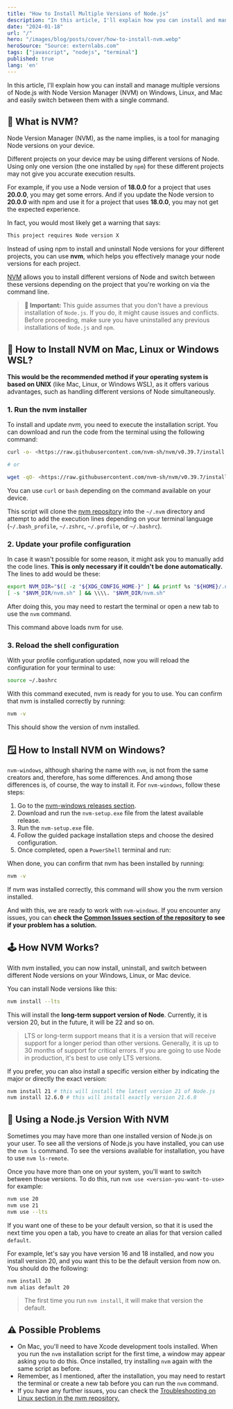 ```yaml
---
title: "How to Install Multiple Versions of Node.js"
description: "In this article, I'll explain how you can install and manage multiple versions of Node.js using Node Version Manager (NVM) on Windows, Linux, and Mac."
date: "2024-01-18"
url: "/"
hero: "/images/blog/posts/cover/how-to-install-nvm.webp"
heroSource: "Source: externlabs.com"
tags: ["javascript", "nodejs", "terminal"]
published: true
lang: 'en'
---
```


In this article, I'll explain how you can install and manage multiple versions of Node.js with Node Version Manager (NVM) on Windows, Linux, and Mac and easily switch between them with a single command.

## 🤔 What is NVM?

Node Version Manager (NVM), as the name implies, is a tool for managing Node versions on your device.

Different projects on your device may be using different versions of Node. Using only one version (the one installed by `npm`) for these different projects may not give you accurate execution results.

For example, if you use a Node version of **18.0.0** for a project that uses **20.0.0**, you may get some errors. And if you update the Node version to **20.0.0** with npm and use it for a project that uses **18.0.0**, you may not get the expected experience.

In fact, you would most likely get a warning that says:

```bash
This project requires Node version X

```

Instead of using npm to install and uninstall Node versions for your different projects, you can use **nvm**, which helps you effectively manage your node versions for each project.

[NVM](https://github.com/nvm-sh/nvm) allows you to install different versions of Node and switch between these versions depending on the project that you're working on via the command line.

> **🚨 Important:** This guide assumes that you don't have a previous installation of `Node.js`. If you do, it might cause issues and conflicts. Before proceeding, make sure you have uninstalled any previous installations of `Node.js` and `npm`.

## 🐧 How to Install NVM on Mac, Linux or Windows WSL?

**This would be the recommended method if your operating system is based on UNIX** (like Mac, Linux, or Windows WSL), as it offers various advantages, such as handling different versions of Node simultaneously.

### 1. Run the nvm installer

To install and update _nvm_, you need to execute the installation script. You can download and run the code from the terminal using the following command:

```bash
curl -o- <https://raw.githubusercontent.com/nvm-sh/nvm/v0.39.7/install.sh> | bash

# or

wget -qO- <https://raw.githubusercontent.com/nvm-sh/nvm/v0.39.7/install.sh> | bash

```

You can use `curl` or `bash` depending on the command available on your device.

This script will clone the [nvm repository](https://github.com/nvm-sh/nvm) into the `~/.nvm` directory and attempt to add the execution lines depending on your terminal language (`~/.bash_profile`, `~/.zshrc`, `~/.profile`, or `~/.bashrc`).

### 2. Update your profile configuration

In case it wasn't possible for some reason, it might ask you to manually add the code lines. **This is only necessary if it couldn't be done automatically.** The lines to add would be these:

```bash
export NVM_DIR="$([ -z "${XDG_CONFIG_HOME-}" ] && printf %s "${HOME}/.nvm" || printf %s "${XDG_CONFIG_HOME}/nvm")"
[ -s "$NVM_DIR/nvm.sh" ] && \\\\. "$NVM_DIR/nvm.sh"

```

After doing this, you may need to restart the terminal or open a new tab to use the `nvm` command.

This command above loads nvm for use.

### 3. Reload the shell configuration

With your profile configuration updated, now you will reload the configuration for your terminal to use:

```bash
source ~/.bashrc

```

With this command executed, nvm is ready for you to use. You can confirm that nvm is installed correctly by running:

```bash
nvm -v

```

This should show the version of nvm installed.

## 🪟 How to Install NVM on Windows?

`nvm-windows`, although sharing the name with `nvm`, is not from the same creators and, therefore, has some differences. And among those differences is, of course, the way to install it. For `nvm-windows`, follow these steps:

1. Go to the [nvm-windows releases section](https://github.com/coreybutler/nvm-windows/releases).
2. Download and run the `nvm-setup.exe` file from the latest available release.
3. Run the `nvm-setup.exe` file.
4. Follow the guided package installation steps and choose the desired configuration.
5. Once completed, open a `PowerShell` terminal and run:

When done, you can confirm that nvm has been installed by running:

```bash
nvm -v

```

If nvm was installed correctly, this command will show you the nvm version installed.

And with this, we are ready to work with `nvm-windows`. If you encounter any issues, you can **check the [Common Issues section of the repository](https://github.com/coreybutler/nvm-windows/wiki/Common-Issues) to see if your problem has a solution.**

## 🕹️ How NVM Works?

With nvm installed, you can now install, uninstall, and switch between different Node versions on your Windows, Linux, or Mac device.

You can install Node versions like this:

```bash
nvm install --lts

```

This will install the **long-term support version of Node**. Currently, it is version 20, but in the future, it will be 22 and so on.

> LTS or long-term support means that it is a version that will receive support for a longer period than other versions. Generally, it is up to 30 months of support for critical errors. If you are going to use Node in production, it's best to use only LTS versions.

If you prefer, you can also install a specific version either by indicating the major or directly the exact version:

```bash
nvm install 21 # this will install the latest version 21 of Node.js
nvm install 12.6.0 # this will install exactly version 21.6.0

```

## 🚀 Using a Node.js Version With NVM

Sometimes you may have more than one installed version of Node.js on your user. To see all the versions of Node.js you have installed, you can use the `nvm ls` command. To see the versions available for installation, you have to use `nvm ls-remote`.

Once you have more than one on your system, you'll want to switch between those versions. To do this, run `nvm use <version-you-want-to-use>` for example:

```bash
nvm use 20
nvm use 21
nvm use --lts

```

If you want one of these to be your default version, so that it is used the next time you open a tab, you have to create an alias for that version called `default`.

For example, let's say you have version 16 and 18 installed, and now you install version 20, and you want this to be the default version from now on. You should do the following:

```bash
nvm install 20
nvm alias default 20

```

> The first time you run `nvm install`, it will make that version the default.

## ⚠️ Possible Problems

- On Mac, you'll need to have Xcode development tools installed. When you run the `nvm` installation script for the first time, a window may appear asking you to do this. Once installed, try installing `nvm` again with the same script as before.
- Remember, as I mentioned, after the installation, you may need to restart the terminal or create a new tab before you can run the `nvm` command.
- If you have any further issues, you can check the [Troubleshooting on Linux section in the nvm repository.](https://github.com/nvm-sh/nvm#troubleshooting-on-linux)
